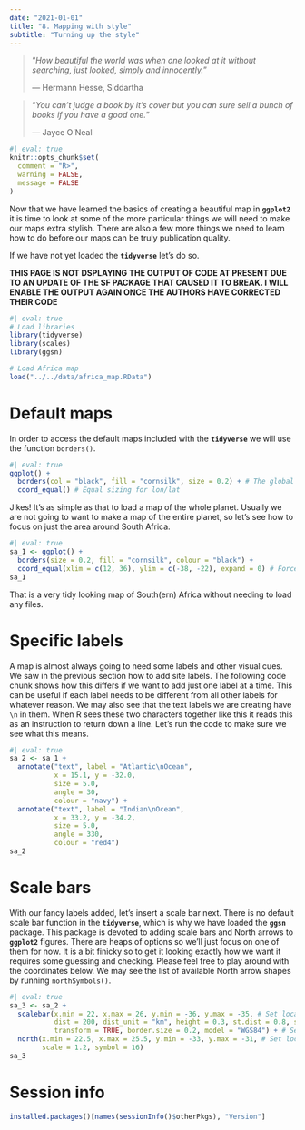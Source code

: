 ```yaml
---
date: "2021-01-01"
title: "8. Mapping with style"
subtitle: "Turning up the style"
---
```


> "*How beautiful the world was when one looked at it without searching, just looked, simply and innocently.*"
>
> --- Hermann Hesse, Siddartha

> "*You can't judge a book by it's cover but you can sure sell a bunch of books if you have a good one.*"
>
> --- Jayce O'Neal

```r
#| eval: true
knitr::opts_chunk$set(
  comment = "R>", 
  warning = FALSE, 
  message = FALSE
)
```

Now that we have learned the basics of creating a beautiful map in **`ggplot2`** it is time to look at some of the more particular things we will need to make our maps extra stylish. There are also a few more things we need to learn how to do before our maps can be truly publication quality.

If we have not yet loaded the **`tidyverse`** let's do so.

**THIS PAGE IS NOT DSPLAYING THE OUTPUT OF CODE AT PRESENT DUE TO AN UPDATE OF THE SF PACKAGE THAT CAUSED IT TO BREAK. I WILL ENABLE THE OUTPUT AGAIN ONCE THE AUTHORS HAVE CORRECTED THEIR CODE**

```r
#| eval: true
# Load libraries
library(tidyverse)
library(scales)
library(ggsn)

# Load Africa map
load("../../data/africa_map.RData")
```

# Default maps

In order to access the default maps included with the **`tidyverse`** we will use the function `borders()`.

```r
#| eval: true
ggplot() +
  borders(col = "black", fill = "cornsilk", size = 0.2) + # The global shape file
  coord_equal() # Equal sizing for lon/lat 
```

Jikes! It's as simple as that to load a map of the whole planet. Usually we are not going to want to make a map of the entire planet, so let's see how to focus on just the area around South Africa.

```r
#| eval: true
sa_1 <- ggplot() +
  borders(size = 0.2, fill = "cornsilk", colour = "black") +
  coord_equal(xlim = c(12, 36), ylim = c(-38, -22), expand = 0) # Force lon/lat extent
sa_1
```

That is a very tidy looking map of South(ern) Africa without needing to load any files.

# Specific labels

A map is almost always going to need some labels and other visual cues. We saw in the previous section how to add site labels. The following code chunk shows how this differs if we want to add just one label at a time. This can be useful if each label needs to be different from all other labels for whatever reason. We may also see that the text labels we are creating have `\n` in them. When R sees these two characters together like this it reads this as an instruction to return down a line. Let's run the code to make sure we see what this means.

```r
#| eval: true
sa_2 <- sa_1 +
  annotate("text", label = "Atlantic\nOcean", 
           x = 15.1, y = -32.0, 
           size = 5.0, 
           angle = 30, 
           colour = "navy") +
  annotate("text", label = "Indian\nOcean", 
           x = 33.2, y = -34.2, 
           size = 5.0, 
           angle = 330, 
           colour = "red4")
sa_2
```

# Scale bars

With our fancy labels added, let's insert a scale bar next. There is no default scale bar function in the **`tidyverse`**, which is why we have loaded the **`ggsn`** package. This package is devoted to adding scale bars and North arrows to **`ggplot2`** figures. There are heaps of options so we'll just focus on one of them for now. It is a bit finicky so to get it looking exactly how we want it requires some guessing and checking. Please feel free to play around with the coordinates below. We may see the list of available North arrow shapes by running `northSymbols()`.

```r
#| eval: true
sa_3 <- sa_2 +
  scalebar(x.min = 22, x.max = 26, y.min = -36, y.max = -35, # Set location of bar
           dist = 200, dist_unit = "km", height = 0.3, st.dist = 0.8, st.size = 4, # Set particulars
           transform = TRUE, border.size = 0.2, model = "WGS84") + # Set appearance
  north(x.min = 22.5, x.max = 25.5, y.min = -33, y.max = -31, # Set location of symbol
        scale = 1.2, symbol = 16)
sa_3
```

<!-- # Insetting -->

<!-- In order to inset a smaller map inside of a larger map we must first create the smaller map. We have already loaded just such a map of Africa so we will use that for this example. -->

<!-- ```{r maps-mini, fig.align = "center"} -->

<!-- africa_map -->

<!-- ``` -->

<!-- And now to inset this map of Africa into our map of southern Africa we will need to learn how to create a 'grob'. This is very simple and does not require any extra work on our part. Remember that **`ggplot2`** objects are different from normal objects (i.e. dataframes), and that they have their own way of storing and accessing data. In order to convert any sort of thing into a format that ggplot understands we convert it into a grob, as shown below. Once converted, we may then plop it onto our figure/map wherever we please. Both of these steps are accomplished with the single function `annotation_custom()`. This is also a good way to add logos or any other sort of image to a map/figure. You can really go completely bananas. It's even possible to add GIFs. Such happy. Much excite. Very wonderment. -->

<!-- ```{r maps-inset, fig.cap="Map of southern Africa, with labels, scale bar, and an inset map of Africa."} -->

<!-- sa_4 <- sa_3 + -->

<!--   annotation_custom(grob = ggplotGrob(africa_map), -->

<!--                     xmin = 20.9, xmax = 26.9, -->

<!--                     ymin = -30, ymax = -24) -->

<!-- sa_4 -->

<!-- ``` -->

<!-- # Rounding it out -->

<!-- There are a lot of exciting things going on in our figure now. To round out our adventures in mapping let's tweak the lon/lat labels to a more prestigious convention. There are two ways to do this. One of which requires us to install the **`scales`** package. Don't worry, it's a small one! -->

<!-- ```{r maps-final, fig.cap="The final map with all of the bells and whistles."} -->

<!-- sa_final <- sa_4 + -->

<!--   scale_x_continuous(breaks = seq(16, 32, 4), -->

<!--                      labels = c("16°E", "20°E", "24°E", "28°E", "32°E"), -->

<!--                      position = "bottom") + -->

<!--   scale_y_continuous(breaks = seq(-36, -24, 4), -->

<!--                      labels = c("36.0°S", "32.0°S", "28.0°S", "24.0°S"), -->

<!--                      position = "right") + -->

<!--   labs(x = "", y = "") -->

<!-- sa_final -->

<!-- ``` -->

<!-- And lastly we save the fruits of our labours. -->

<!-- ```{r maps-final-save, eval=FALSE} -->

<!-- ggsave(plot = sa_final, filename = "figures/southern_africa_final.pdf",  -->

<!--        height = 6, width = 8) -->

<!-- ``` -->

# Session info

```r
installed.packages()[names(sessionInfo()$otherPkgs), "Version"]
```
